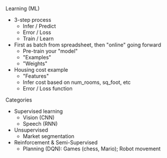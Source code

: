 
Learning (ML)
- 3-step process
  - Infer / Predict
  - Error / Loss
  - Train / Learn
- First as batch from spreadsheet, then "online" going forward
  - Pre-train your "model"
  - "Examples"
  - "Weights"
- Housing cost example
  - "Features"
  - Infer cost based on num_rooms, sq_foot, etc
  - Error / Loss function

Categories
- Supervised learning
  - Vision (CNN)
  - Speech (RNN)
- Unsupervised
  - Market segmentation
- Reinforcement & Semi-Supervised
  - Planning (DQN): Games (chess, Mario); Robot movement
